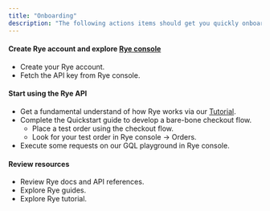 ```yaml
---
title: "Onboarding"
description: "The following actions items should get you quickly onboarded with Rye."
---
```


#### Create Rye account and explore [Rye console](https://console.rye.com/)

* Create your Rye account.
* Fetch the API key from Rye console.

#### Start using the Rye API

* Get a fundamental understand of how Rye works via our [Tutorial](https://tutorial.rye.com/).
* Complete the Quickstart guide to develop a bare-bone checkout flow.  
   * Place a test order using the checkout flow.  
   * Look for your test order in Rye console → Orders.
* Execute some requests on our GQL playground in Rye console.

#### Review resources

* Review Rye docs and API references.
* Explore Rye guides.
* Explore Rye tutorial.